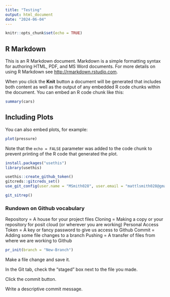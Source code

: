 ```yaml
---
title: "Testing"
output: html_document
date: "2024-06-04"
---
```


```r
knitr::opts_chunk$set(echo = TRUE)
```

## R Markdown

This is an R Markdown document. Markdown is a simple formatting syntax for authoring HTML, PDF, and MS Word documents. For more details on using R Markdown see <http://rmarkdown.rstudio.com>.

When you click the **Knit** button a document will be generated that includes both content as well as the output of any embedded R code chunks within the document. You can embed an R code chunk like this:

```r
summary(cars)
```

## Including Plots

You can also embed plots, for example:

```r
plot(pressure)
```

Note that the `echo = FALSE` parameter was added to the code chunk to prevent printing of the R code that generated the plot.

```r
install.packages("usethis")
library(usethis)
```

```r
usethis::create_github_token()
gitcreds::gitcreds_set()
use_git_config(user.name = "MSmith028", user.email = "mattlsmith028@gmail.com")
```

```r
git_sitrep()
```


### Rundown on Github vocabulary

Repository = A house for your project files
Cloning = Making a copy or your repository for posit cloud (or wherever you are working)
Personal Access Token = A key or fancy password to give us access to Github
Commit = Adding some file changes to a branch
Pushing = A transfer of files from where we are working to Github

```r
pr_init(branch = "New-Branch")
```

Make a file change and save it.

In the Git tab, check the "staged" box next to the file you made.

Click the commit button.

Write a descriptive commit message.